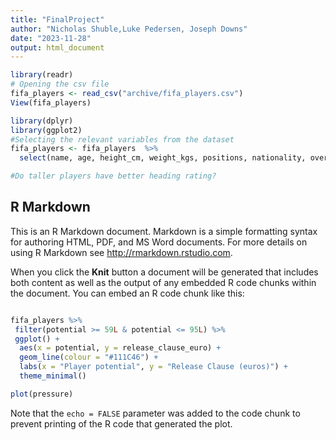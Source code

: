 ```yaml
---
title: "FinalProject"
author: "Nicholas Shuble,Luke Pedersen, Joseph Downs"
date: "2023-11-28"
output: html_document
---
```




```r
library(readr)
# Opening the csv file
fifa_players <- read_csv("archive/fifa_players.csv")
View(fifa_players)

```

```r
library(dplyr)
library(ggplot2)
#Selecting the relevant variables from the dataset
fifa_players <- fifa_players  %>%
  select(name, age, height_cm, weight_kgs, positions, nationality, overall_rating, potential, value_euro, wage_euro, preferred_foot, release_clause_euro, crossing, finishing, heading_accuracy, dribbling, curve, acceleration, agility, jumping, stamina,)
```

```r
#Do taller players have better heading rating?
```

## R Markdown

This is an R Markdown document. Markdown is a simple formatting syntax for authoring HTML, PDF, and MS Word documents. For more details on using R Markdown see <http://rmarkdown.rstudio.com>.

When you click the **Knit** button a document will be generated that includes both content as well as the output of any embedded R code chunks within the document. You can embed an R code chunk like this:

```r

```

```r
fifa_players %>%
 filter(potential >= 59L & potential <= 95L) %>%
 ggplot() +
  aes(x = potential, y = release_clause_euro) +
  geom_line(colour = "#111C46") +
  labs(x = "Player potential", y = "Release Clause (euros)") +
  theme_minimal()
```


```r
plot(pressure)
```

Note that the `echo = FALSE` parameter was added to the code chunk to prevent printing of the R code that generated the plot.
